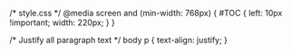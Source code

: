/* style.css */
  @media screen and (min-width: 768px) {
    #TOC {
    left: 10px !important;
    width: 220px;
  }
}

/* Justify all paragraph text */
body p {
  text-align: justify;
}
